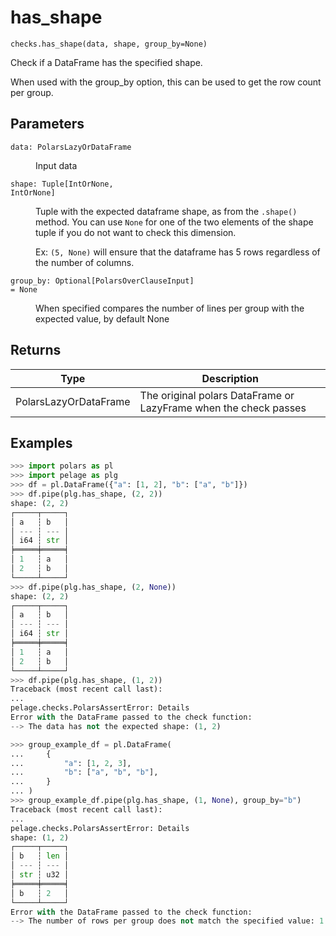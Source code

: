 # has_shape { #pelage.checks.has_shape }

`checks.has_shape(data, shape, group_by=None)`

Check if a DataFrame has the specified shape.

When used with the group_by option, this can be used to get the row count per group.

## Parameters

<code><span class="parameter-name">data</span><span class="parameter-annotation-sep">:</span> <span class="parameter-annotation">PolarsLazyOrDataFrame</span></code>

:   Input data

<code><span class="parameter-name">shape</span><span class="parameter-annotation-sep">:</span> <span class="parameter-annotation">Tuple\[IntOrNone, IntOrNone\]</span></code>

:   Tuple with the expected dataframe shape, as from the `.shape()` method.
    You can use `None` for one of the two elements of the shape tuple if you do not
    want to check this dimension.

    Ex: `(5, None)` will ensure that the dataframe has 5 rows regardless of the
    number of columns.

<code><span class="parameter-name">group_by</span><span class="parameter-annotation-sep">:</span> <span class="parameter-annotation">Optional\[PolarsOverClauseInput\]</span> <span class="parameter-default-sep">=</span> <span class="parameter-default">None</span></code>

:   When specified compares the number of lines per group with the expected value,
    by default None

## Returns

| Type                  | Description                                                      |
|-----------------------|------------------------------------------------------------------|
| PolarsLazyOrDataFrame | The original polars DataFrame or LazyFrame when the check passes |

## Examples

```python
>>> import polars as pl
>>> import pelage as plg
>>> df = pl.DataFrame({"a": [1, 2], "b": ["a", "b"]})
>>> df.pipe(plg.has_shape, (2, 2))
shape: (2, 2)
┌─────┬─────┐
│ a   ┆ b   │
│ --- ┆ --- │
│ i64 ┆ str │
╞═════╪═════╡
│ 1   ┆ a   │
│ 2   ┆ b   │
└─────┴─────┘
>>> df.pipe(plg.has_shape, (2, None))
shape: (2, 2)
┌─────┬─────┐
│ a   ┆ b   │
│ --- ┆ --- │
│ i64 ┆ str │
╞═════╪═════╡
│ 1   ┆ a   │
│ 2   ┆ b   │
└─────┴─────┘
>>> df.pipe(plg.has_shape, (1, 2))
Traceback (most recent call last):
...
pelage.checks.PolarsAssertError: Details
Error with the DataFrame passed to the check function:
--> The data has not the expected shape: (1, 2)
```

```python
>>> group_example_df = pl.DataFrame(
...     {
...         "a": [1, 2, 3],
...         "b": ["a", "b", "b"],
...     }
... )
>>> group_example_df.pipe(plg.has_shape, (1, None), group_by="b")
Traceback (most recent call last):
...
pelage.checks.PolarsAssertError: Details
shape: (1, 2)
┌─────┬─────┐
│ b   ┆ len │
│ --- ┆ --- │
│ str ┆ u32 │
╞═════╪═════╡
│ b   ┆ 2   │
└─────┴─────┘
Error with the DataFrame passed to the check function:
--> The number of rows per group does not match the specified value: 1
```